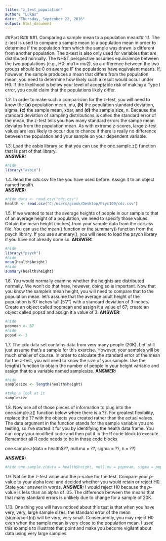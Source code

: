 ```yaml
---
title: "z_test_population"
author: "Lukas"
date: "Thursday, September 22, 2016"
output: html_document
---
```



##Part B##
##1. Comparing a sample mean to a population mean##
1.1. The z-test is used to compare a sample mean to a population mean in order to determine if the population from which the sample was drawn is different from another population. The z-test is also only used for variables that are distributed normally. The NHST perspective assumes equivalence between the two populations (e.g., H0: mu1 = mu2), so a difference between the two groups should be 0 on average IF the populations have equivalent means. If, however, the sample produces a mean that differs from the population mean, you need to determine how likely such a result would occur under H0. If the likelihood is below your level of acceptable risk of making a Type I error, you could claim that the populations likely differ. 

1.2. In order to make such a comparision for the z-test, you will need to know the **(a)** population mean, mu, **(b)** the population standard deviation, sigma, **(c)** the sample mean, xbar, and **(d)** the sample size, n. Because the standard deviation of sampling distributions is called the standard error of the mean, the z-test tells you how many standard errors the sampe mean deviates from the population mean. As with extreme z-scores, large z-test values are less likely to occur due to chance if there is really no difference between the population and your sample on your dependent variable. 

1.3. Load the asbio library so that you can use the one.sample.z() function that is part of that library.  
**ANSWER:**
```r
#hide
library("asbio")
```

1.4. Read the cdc.csv file the you have used before. Assign it to an object named health.  
**ANSWER:**
```r
#hide data <- read.csv("cdc.csv")
health <- read.csv("C:/users/gcook/Desktop/Psyc109/cdc.csv")
```

1.5. If we wanted to test the average heights of people in our sample to that of an average height of a population, we need to specify those values. Obtain the mean height (inches) from your sample data from the cdc.csv file. You can use the mean() function or the summary() function from the psych library. If you use summary(), you will need to load the psych library if you have not already done so. 
**ANSWER:**
```r
#hide 
library("psych")
#hide 
mean(health$height)
#hide 
summary(health$height)
```

1.6. You would normally examine whether the heights are distributed normally. We won't do that here, however, doing so is important. Now that you know the sample's mean height, you will need to compare that to the population mean. let's assume that the average adult height of the population is 67 inches tall (5'7") with a standard deviation of 3 inches. Create an object called popmean and assign it a value of 67; create an object called popsd and assign it a value of 3.
**ANSWER:**
```r
#hide
popmean <- 67
#hide
popsd <- 3
```

1.7. The cdc data set contains data from very many people (20K). Let' still just assume that's a sample for this exercise. However, your samples will be much smaller of course. In order to calculate the standard error of the mean for the z-test, you will need to know the size of your sample. Use the length() function to obtain the number of people in your height variable and assign that to a variable named samplesize.
**ANSWER:**
```r
#hide 
samplesize <- length(health$height)

#take a look at it
samplesize
```

1.8. Now use all of those pieces of information to plug into the one.sample.z() function below where there is a ??. For greatest flexibility, replace the ?? with the objects you created rather than the actual values. The data argument in the function stands for the sample variable you are testing, so I've started it for you by identifying the health data frame. You can copy your modified code and then put it in the R code block to execute. Remember all R code needs to be in those code blocks. 

one.sample.z(data = health$??, null.mu = ??, sigma = ??, n = ??)

**ANSWER:**
```r
#hide one.sample.z(data = health$height, null.mu = popmean, sigma = popsd, n = samplesize)
```

1.9. Notice the z-test value and the p-value for the test. Compare your *p*-value to your alpha level and decided whether you would retain or reject H0. State your answer in words.
**ANSWER:** I would reject H0 because the *p*-value is less than an alpha of .05. The difference between the means that that many standard errors is unlikely due to change for a sample of 20K. 



1.10. One thing you will have noticed about this test is that when you have very, very, large sample sizes, the standard error of the mean (sigma/sqrt(n)) will be very, very small. Consequently, you may reject H0 even when the sample mean is very close to the population mean. I used this example to illustrate that point and make you become vigilant about data using very large samples. 
